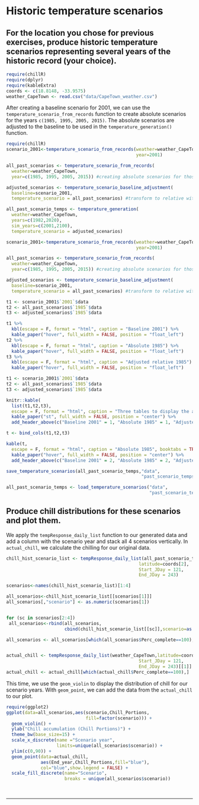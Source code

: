 # Historic temperature scenarios

## For the location you chose for previous exercises, produce historic temperature scenarios representing several years of the historic record (your choice).
```r
require(chillR)
require(dplyr)
require(kableExtra)
coords <- c(18.8148, -33.9575)
weather_CapeTown <- read.csv("data/CapeTown_weather.csv")
```

After creating a baseline scenario for 2001, we can use the `temperature_scenario_from_records` function to create absolute scenarios for the years `c(1985, 1995, 2005, 2015)`. The absolute scenarios are adjusted to the baseline to be used in the `temperature_generation()` function.

```r
require(chillR)
scenario_2001<-temperature_scenario_from_records(weather=weather_CapeTown,
                                                 year=2001)

all_past_scenarios <- temperature_scenario_from_records(
  weather=weather_CapeTown,
  year=c(1985, 1995, 2005, 2015)) #creating absolute scenarios for those years

adjusted_scenarios <- temperature_scenario_baseline_adjustment(
  baseline=scenario_2001,
  temperature_scenario = all_past_scenarios) #transform to relative with bl 96

all_past_scenario_temps <- temperature_generation(
  weather=weather_CapeTown,
  years=c(1982,2020),
  sim_years=c(2001,2100),
  temperature_scenario = adjusted_scenarios)
```

```r
scenario_2001<-temperature_scenario_from_records(weather=weather_CapeTown,
                                                 year=2001)

all_past_scenarios <- temperature_scenario_from_records(
  weather=weather_CapeTown,
  year=c(1985, 1995, 2005, 2015)) #creating absolute scenarios for those years

adjusted_scenarios <- temperature_scenario_baseline_adjustment(
  baseline=scenario_2001,
  temperature_scenario = all_past_scenarios) #transform to relative with bl 96
```

```r
t1 <- scenario_2001$`2001`$data
t2 <- all_past_scenarios$`1985`$data
t3 <- adjusted_scenarios$`1985`$data

t1 %>%
  kbl(escape = F, format = "html", caption = "Baseline 2001") %>%
  kable_paper("hover", full_width = FALSE, position = "float_left")
t2 %>%
  kbl(escape = F, format = "html", caption = "Absolute 1985") %>%
  kable_paper("hover", full_width = FALSE, position = "float_left")
t3 %>%
  kbl(escape = F, format = "html", caption = "Adjusted relative 1985") %>%
  kable_paper("hover", full_width = FALSE, position = "float_left")
```

```r
t1 <- scenario_2001$`2001`$data
t2 <- all_past_scenarios$`1985`$data
t3 <- adjusted_scenarios$`1985`$data

knitr::kable(
  list(t1,t2,t3),
  escape = F, format = "html", caption = "Three tables to display the adjustment of the scenario for 1985 with the baseline of 2001", booktabs = TRUE) %>%
  kable_paper("st", full_width = FALSE, position = "center") %>% 
  add_header_above(c("Baseline 2001" = 1, "Absolute 1985" = 1, "Adjusted relative 1985" = 1))
```

```r
t <- bind_cols(t1,t2,t3) 

kable(t,
  escape = F, format = "html", caption = "Absolute 1985", booktabs = TRUE) %>%
  kable_paper("hover", full_width = FALSE, position = "center") %>% 
  add_header_above(c("Baseline 2001" = 2, "Absolute 1985" = 2, "Adjusted relative 1985" = 2))
```

```r
save_temperature_scenarios(all_past_scenario_temps,"data",
                                                   "past_scenario_temps")
```

```r
all_past_scenario_temps <- load_temperature_scenarios("data",
                                                      "past_scenario_temps")
```

## Produce chill distributions for these scenarios and plot them.

We apply the `tempResponse_daily_list` function to our generated data and add a column with the scenario year and stack all 4 scenarios vertically. In `actual_chill`, we calculate the chilling for our original data.

```r
chill_hist_scenario_list <- tempResponse_daily_list(all_past_scenario_temps,
                                                  latitude=coords[2],
                                                  Start_JDay = 121,
                                                  End_JDay = 243)

scenarios<-names(chill_hist_scenario_list)[1:4]

all_scenarios<-chill_hist_scenario_list[[scenarios[1]]]
all_scenarios[,"scenario"] <- as.numeric(scenarios[1])


for (sc in scenarios[2:4])
 all_scenarios<-rbind(all_scenarios,
                      cbind(chill_hist_scenario_list[[sc]],scenario=as.numeric(sc)))

all_scenarios <- all_scenarios[which(all_scenarios$Perc_complete==100),]


actual_chill <- tempResponse_daily_list(weather_CapeTown,latitude=coords[2],
                                                  Start_JDay = 121,
                                                  End_JDay = 243)[[1]]
actual_chill <- actual_chill[which(actual_chill$Perc_complete==100),]
```

This time, we use the `geom_violin` to display the distribution of chill for our scenario years. With `geom_point`, we can add the data from the `actual_chill` to our plot.

```r
require(ggplot2)
ggplot(data=all_scenarios,aes(scenario,Chill_Portions,
                              fill=factor(scenario))) +
  geom_violin() +
  ylab("Chill accumulation (Chill Portions)") +
  theme_bw(base_size=15) +
  scale_x_discrete(name ="Scenario year", 
                   limits=unique(all_scenarios$scenario)) +
  ylim(c(0,90)) +
  geom_point(data=actual_chill,
             aes(End_year,Chill_Portions,fill="blue"),
             col="blue",show.legend = FALSE) +
  scale_fill_discrete(name="Scenario",
                      breaks = unique(all_scenarios$scenario)) 
```

\
<hr />